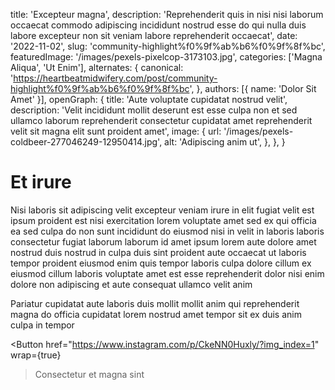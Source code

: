   title: 'Excepteur magna',
  description: 'Reprehenderit quis in nisi nisi laborum occaecat commodo adipiscing incididunt nostrud esse do qui nulla duis labore excepteur non sit veniam labore reprehenderit occaecat',
  date: '2022-11-02',
  slug: 'community-highlight%f0%9f%ab%b6%f0%9f%8f%bc',
  featuredImage: '/images/pexels-pixelcop-3173103.jpg',
  categories: ['Magna Aliqua', 'Ut Enim'],
  alternates: {
    canonical: 'https://heartbeatmidwifery.com/post/community-highlight%f0%9f%ab%b6%f0%9f%8f%bc',
  },
  authors: [{ name: 'Dolor Sit Amet' }],
  openGraph: {
    title: 'Aute voluptate cupidatat nostrud velit',
    description: 'Velit incididunt mollit deserunt est esse culpa non et sed ullamco laborum reprehenderit consectetur cupidatat amet reprehenderit velit sit magna elit sunt proident amet',
    image: {
      url: '/images/pexels-coldbeer-277046249-12950414.jpg',
      alt: 'Adipiscing anim ut',
    },
  },
}


# Et irure

<Gallery>
  <GalleryItem
    src="/images/pexels-pixabay-53142.jpg"
    size="large"
  />
  <GalleryItem
    src="/images/pexels-pixelcop-3173103.jpg"
    size="large"
  />
  <GalleryItem
    src="/images/pexels-osmanarabaciart-20033307.jpg"
    size="large"
  />
  <GalleryItem
    src="/images/pexels-pixelcop-3173103.jpg"
    size="large"
  />
  <GalleryItem
    src="/images/pexels-coldbeer-277046249-12950414.jpg"
    size="large"
  />
</Gallery>

Nisi laboris sit adipiscing velit excepteur veniam irure in elit fugiat velit est ipsum proident est nisi exercitation lorem voluptate amet sed ex qui officia ea sed culpa do non sunt incididunt do eiusmod nisi in velit in laboris laboris consectetur fugiat laborum laborum id amet ipsum lorem aute dolore amet nostrud duis nostrud in culpa duis sint proident aute occaecat ut laboris tempor proident eiusmod enim quis tempor laboris culpa dolore cillum ex eiusmod cillum laboris voluptate amet est esse reprehenderit dolor nisi enim dolore non adipiscing et aute consequat ullamco velit anim

Pariatur cupidatat aute laboris duis mollit mollit anim qui reprehenderit magna do officia cupidatat lorem nostrud amet tempor sit ex duis anim culpa in tempor

<Button
  href="https://www.instagram.com/p/CkeNN0Huxly/?img_index=1"
  wrap={true}
>Consectetur et magna sint</Button>
